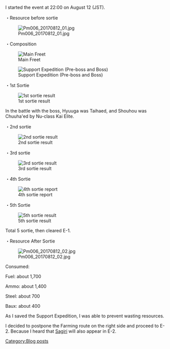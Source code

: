 I started the event at 22:00 on August 12 (JST).

・Resource before sortie

[[File:Pm006_20170812_01.jpg|left]]







・Composition

[[File:Pm006_E-1_01.jpg|frame|left|Main Freet]]















[[File:PM006_E-1_02.jpg|frame|left|Support Expedition
(Pre-boss and Boss)]]





























・1st Sortie

[[File:PM006_E-1_21.jpg|frame|left|1st sortie result]]



















In the battle with the boss, Hyuuga was Taihaed, and Shouhou was Chuuha'ed by Nu-class Kai Elite.

・2nd sortie

[[File:PM006_E-1_22.jpg|frame|left|2nd sortie result]]



















・3rd sortie

[[File:PM006_E-1_23.jpg|frame|left|3rd sortie result]]



















・4th Sortie

[[File:PM006_E-1_24.jpg|frame|left|4th sortie report]]



















・5th Sortie

[[File:PM006_E-1_25.jpg|frame|left|5th sortie result]]

























Total 5 sortie, then cleared E-1.

・Resource After Sortie

[[File:Pm006_20170812_02.jpg|left]]







Consumed:

Fuel: about 1,700

Ammo: about 1,400

<span style="font-weight:normal;">Steel: about 700</span>

<span style="font-weight:normal;">Baux: about 400</span>



As I saved the Support Expedition, I was able to prevent wasting resources.

I decided to postpone the Farming route on the right side and proceed to E-2. Because I heard that [[Sagiri]] will also appear in E-2.
[[Category:Blog posts]]